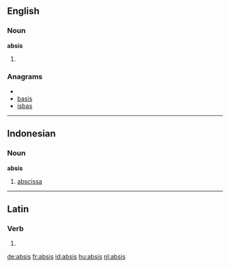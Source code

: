 ==English==

===Noun===
'''absis'''

# {{alternative spelling of|apsis}}

===Anagrams===
* {{alphagram|abiss}}
* [[basis#English|basis]]
* [[isbas#English|isbas]]

----

==Indonesian==

===Noun===
'''absis'''

# [[abscissa]]

----

==Latin==

===Verb===
{{la-verb-form|absīs}}

# {{conjugation of|absum|absum|2|s|pres|act|sub|lang=la}}

[[de:absis]]
[[fr:absis]]
[[id:absis]]
[[hu:absis]]
[[nl:absis]]
